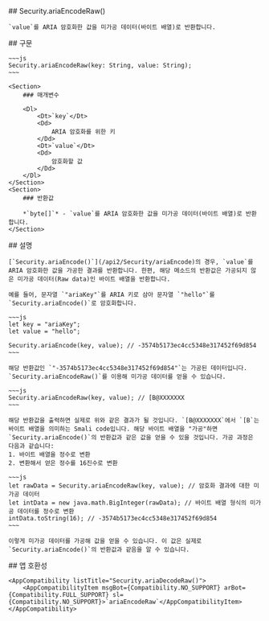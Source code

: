 
<Section>
    ## Security.ariaEncodeRaw()

    `value`를 ARIA 암호화한 값을 미가공 데이터(바이트 배열)로 반환합니다.
</Section>
<Section>
    ## 구문

    ~~~js
    Security.ariaEncodeRaw(key: String, value: String);
    ~~~

    <Section>
        ### 매개변수

        <Dl>
            <Dt>`key`</Dt>
            <Dd>
                ARIA 암호화를 위한 키
            </Dd>
            <Dt>`value`</Dt>
            <Dd>
                암호화할 값
            </Dd>
        </Dl>
    </Section>
    <Section>
        ### 반환값

        *`byte[]`* - `value`를 ARIA 암호화한 값을 미가공 데이터(바이트 배열)로 반환합니다.
    </Section>
</Section>
<Section>
    ## 설명

    [`Security.ariaEncode()`](/api2/Security/ariaEncode)의 경우, `value`를 ARIA 암호화한 값을 가공한 결과를 반환합니다. 한편, 해당 메소드의 반환값은 가공되지 않은 미가공 데이터(Raw data)인 바이트 배열을 반환합니다.

    예를 들어, 문자열 `"ariaKey"`를 ARIA 키로 삼아 문자열 `"hello"`를 `Security.ariaEncode()`로 암호화합니다.

    ~~~js
    let key = "ariaKey";
    let value = "hello";

    Security.ariaEncode(key, value); // -3574b5173ec4cc5348e317452f69d854
    ~~~

    해당 반환값인 `"-3574b5173ec4cc5348e317452f69d854"`는 가공된 데이터입니다. `Security.ariaEncodeRaw()`를 이용해 미가공 데이터를 얻을 수 있습니다.

    ~~~js
    Security.ariaEncodeRaw(key, value); // [B@XXXXXXX
    ~~~

    해당 반환값을 출력하면 실제로 위와 같은 결과가 될 것입니다. `[B@XXXXXXX`에서 `[B`는 바이트 배열을 의미하는 Smali code입니다. 해당 바이트 배열을 "가공"하면 `Security.ariaEncode()`의 반환값과 같은 값을 얻을 수 있을 것입니다. 가공 과정은 다음과 같습니다:
    1. 바이트 배열을 정수로 변환
    2. 변환해서 얻은 정수를 16진수로 변환

    ~~~js
    let rawData = Security.ariaEncodeRaw(key, value); // 암호화 결과에 대한 미가공 데이터
    let intData = new java.math.BigInteger(rawData); // 바이트 배열 형식의 미가공 데이터를 정수로 변환
    intData.toString(16); // -3574b5173ec4cc5348e317452f69d854
    ~~~

    이렇게 미가공 데이터를 가공해 값을 얻을 수 있습니다. 이 값은 실제로 `Security.ariaEncode()`의 반환값과 같음을 알 수 있습니다.
</Section>
<Section>
    ## 앱 호환성

    <AppCompatibility listTitle="Security.ariaDecodeRaw()">
        <AppCompatibilityItem msgBot={Compatibility.NO_SUPPORT} arBot={Compatibility.FULL_SUPPORT} sl={Compatibility.NO_SUPPORT}>`ariaEncodeRaw`</AppCompatibilityItem>
    </AppCompatibility>
</Section>